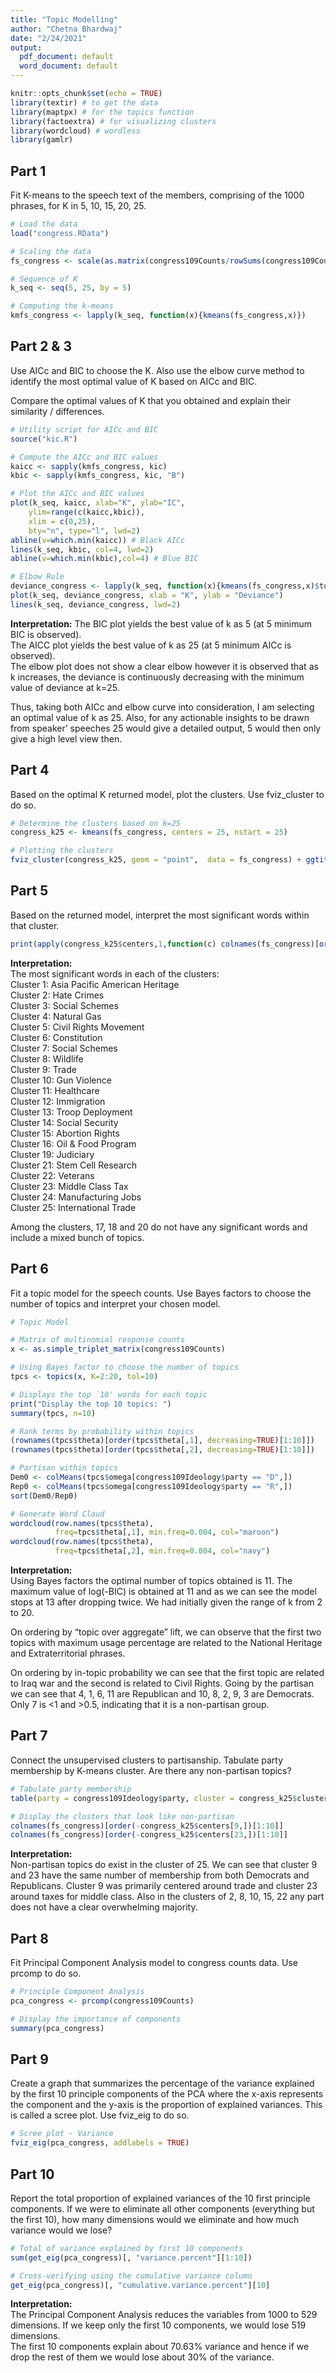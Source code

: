 ```yaml
---
title: "Topic Modelling"
author: "Chetna Bhardwaj"
date: "2/24/2021"
output:
  pdf_document: default
  word_document: default
---
```


```r
knitr::opts_chunk$set(echo = TRUE)
library(textir) # to get the data
library(maptpx) # for the topics function
library(factoextra) # for visualizing clusters
library(wordcloud) # wordless 
library(gamlr)
```


## Part 1  


Fit K-means to the speech text of the members, comprising of the 1000 phrases, for K in 5, 10, 15, 20, 25.  

```r
# Load the data 
load("congress.RData")

# Scaling the data
fs_congress <- scale(as.matrix(congress109Counts/rowSums(congress109Counts)))

# Sequence of K
k_seq <- seq(5, 25, by = 5)

# Computing the k-means 
kmfs_congress <- lapply(k_seq, function(x){kmeans(fs_congress,x)})
```

## Part 2 & 3 


Use AICc and BIC to choose the K. Also use the elbow curve method to identify the most optimal value of K based on AICc and BIC.  


Compare the optimal values of K that you obtained and explain their similarity / differences.  


```r
# Utility script for AICc and BIC 
source("kic.R") 

# Compute the AICc and BIC values
kaicc <- sapply(kmfs_congress, kic)
kbic <- sapply(kmfs_congress, kic, "B")

# Plot the AICc and BIC values 
plot(k_seq, kaicc, xlab="K", ylab="IC",
	ylim=range(c(kaicc,kbic)),
	xlim = c(0,25),
	bty="n", type="l", lwd=2)
abline(v=which.min(kaicc)) # Black AICc
lines(k_seq, kbic, col=4, lwd=2)
abline(v=which.min(kbic),col=4) # Blue BIC

# Elbow Rule
deviance_congress <- lapply(k_seq, function(x){kmeans(fs_congress,x)$tot.withinss})
plot(k_seq, deviance_congress, xlab = "K", ylab = "Deviance")
lines(k_seq, deviance_congress, lwd=2)
```
**Interpretation:**
The BIC plot yields the best value of k as 5 (at 5 minimum BIC is observed).    
The AICC plot yields the best value of k as 25 (at 5 minimum AICc is observed).  
The elbow plot does not show a clear elbow however it is observed that as k increases, the deviance is continuously decreasing with the minimum value of deviance at k=25.   

Thus, taking both AICc and elbow curve into consideration, I am selecting an optimal value of k as 25. Also, for any actionable insights to be drawn from speaker' speeches 25 would give a detailed output, 5 would then only give a high level view then.  


## Part 4  


Based on the optimal K returned model, plot the clusters. Use fviz_cluster to do so.  


```r
# Determine the clusters based on k=25 
congress_k25 <- kmeans(fs_congress, centers = 25, nstart = 25)

# Plotting the clusters 
fviz_cluster(congress_k25, geom = "point",  data = fs_congress) + ggtitle("k = 25")
```


## Part 5  


Based on the returned model, interpret the most significant words within that cluster.  


```r
print(apply(congress_k25$centers,1,function(c) colnames(fs_congress)[order(-c)[1:10]]))
```
**Interpretation:**  
The most significant words in each of the clusters:  
Cluster 1: Asia Pacific American Heritage  
Cluster 2: Hate Crimes  
Cluster 3: Social Schemes  
Cluster 4: Natural Gas  
Cluster 5: Civil Rights Movement  
Cluster 6: Constitution  
Cluster 7: Social Schemes  
Cluster 8: Wildlife  
Cluster 9: Trade  
Cluster 10: Gun Violence  
Cluster 11: Healthcare  
Cluster 12: Immigration  
Cluster 13: Troop Deployment  
Cluster 14: Social Security  
Cluster 15: Abortion Rights  
Cluster 16: Oil & Food Program   
Cluster 19: Judiciary  
Cluster 21: Stem Cell Research  
Cluster 22: Veterans  
Cluster 23: Middle Class Tax   
Cluster 24: Manufacturing Jobs  
Cluster 25: International Trade  


Among the clusters, 17, 18 and 20 do not have any significant words and include a mixed bunch of topics.  



## Part 6  


Fit a topic model for the speech counts. Use Bayes factors to choose the number of topics and
interpret your chosen model.    


```r
# Topic Model

# Matrix of multinomial response counts
x <- as.simple_triplet_matrix(congress109Counts)

# Using Bayes factor to choose the number of topics
tpcs <- topics(x, K=2:20, tol=10)

# Displays the top `10' words for each topic
print("Display the top 10 topics: ")
summary(tpcs, n=10) 

# Rank terms by probability within topics
(rownames(tpcs$theta)[order(tpcs$theta[,1], decreasing=TRUE)[1:10]])
(rownames(tpcs$theta)[order(tpcs$theta[,2], decreasing=TRUE)[1:10]])

# Partisan within topics
Dem0 <- colMeans(tpcs$omega[congress109Ideology$party == "D",])
Rep0 <- colMeans(tpcs$omega[congress109Ideology$party == "R",])
sort(Dem0/Rep0)

# Generate Word Cloud
wordcloud(row.names(tpcs$theta), 
          freq=tpcs$theta[,1], min.freq=0.004, col="maroon")
wordcloud(row.names(tpcs$theta), 
          freq=tpcs$theta[,2], min.freq=0.004, col="navy")
```

**Interpretation:**  
Using Bayes factors the optimal number of topics obtained is 11. The maximum value of log(-BIC) is obtained at 11 and as we can see the model stops at 13 after dropping twice. We had initially given the range of k from 2 to 20.  


On ordering by "topic over aggregate" lift, we can observe that the first two topics with maximum usage percentage are related to the National Heritage and Extraterritorial phrases.   


On ordering by in-topic probability we can see that the first topic are related to Iraq war and the second is related to Civil Rights. Going by the partisan we can see that 4, 1, 6, 11 are Republican and 10, 8, 2, 9, 3 are Democrats.  
Only 7 is <1 and >0.5, indicating that it is a non-partisan group.      



## Part 7  


Connect the unsupervised clusters to partisanship. Tabulate party membership by K-means
cluster. Are there any non-partisan topics?   


```r
# Tabulate party membership
table(party = congress109Ideology$party, cluster = congress_k25$cluster)

# Display the clusters that look like non-partisan
colnames(fs_congress)[order(-congress_k25$centers[9,])[1:10]]
colnames(fs_congress)[order(-congress_k25$centers[23,])[1:10]]
```


**Interpretation:**  
Non-partisan topics do exist in the cluster of 25. We can see that cluster 9 and 23 have the same number of membership from both Democrats and Republicans. Cluster 9 was primarily centered around trade and cluster 23 around taxes for middle class. Also in the clusters of 2, 8, 10, 15, 22 any part does not have a clear overwhelming majority. 



## Part 8  


Fit Principal Component Analysis model to congress counts data. Use prcomp to do so.   

```r
# Principle Component Analysis
pca_congress <- prcomp(congress109Counts)

# Display the importance of components
summary(pca_congress)
```

## Part 9  


Create a graph that summarizes the percentage of the variance explained by the first 10 principle components of the PCA where the x-axis represents the component and the y-axis is the proportion of explained variances. This is called a scree plot. Use fviz_eig to do so.    


```r
# Scree plot - Variance
fviz_eig(pca_congress, addlabels = TRUE)
```

## Part 10  


Report the total proportion of explained variances of the 10 first principle components. If we were to eliminate all other components (everything but the first 10), how many dimensions would we eliminate and how much variance would we lose? 


```r
# Total of variance explained by first 10 components
sum(get_eig(pca_congress)[, "variance.percent"][1:10])

# Cross-verifying using the cumulative variance column
get_eig(pca_congress)[, "cumulative.variance.percent"][10]
```

**Interpretation:**  
The Principal Component Analysis reduces the variables from 1000 to 529 dimensions. If we keep only the first 10 components, we would lose 519 dimensions.  
The first 10 components explain about 70.63% variance and hence if we drop the rest of them we would lose about 30% of the variance. 
